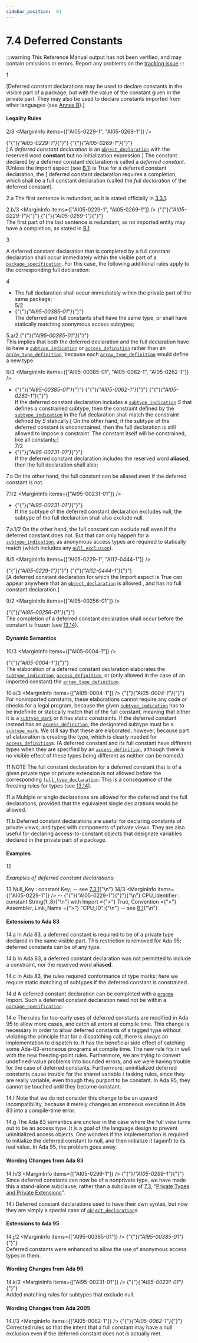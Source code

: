 ```yaml
---
sidebar_position:  61
---
```


# 7.4 Deferred Constants

:::warning
This Reference Manual output has not been verified,
and may contain omissions or errors.
Report any problems on the [tracking issue](https://github.com/ada-lang-io/ada-lang-io/issues/20)
:::


<MarginText>1</MarginText>
<p>[Deferred constant declarations may be used to declare constants in the visible part of a package, but with the value of the constant given in the private part. They may also be used to declare constants imported from other languages (see <a href="../AA-B/">Annex B</a>).] <br /></p>


#### Legality Rules

<MarginText>2/3</MarginText>
<MarginInfo items={["AI05-0229-1", "AI05-0269-1"]} />
<p>{"{"}<em>{"AI05-0229-1"}</em>{"}"} {"{"}<em>{"AI05-0269-1"}</em>{"}"} <br />[ A <em>deferred constant declaration</em> is an <code><a href="../AA-3/AA-3.3#S0032">object_declaration</a></code> with the reserved word <strong>constant</strong> but no initialization expression.] The constant declared by a deferred constant declaration is called a <em>deferred constant</em>. [Unless the Import aspect (see <a href="../AA-B/AA-B.1">B.1</a>) is True for a deferred constant declaration, the ] deferred constant declaration requires a completion, which shall be a full constant declaration (called the <em>full declaration</em> of the deferred constant). <br /></p>

<MarginText>2.a</MarginText>
<Admonition type="aarm" aarm="proof" title="Proof: ">
<strong></strong>The first sentence is redundant, as it is stated officially in <a href="../AA-3/AA-3.3#Subclause_3.3.1">3.3.1</a>.<br /></Admonition>

<MarginText>2.b/3</MarginText>
<MarginInfo items={["AI05-0229-1", "AI05-0269-1"]} />
<Admonition type="aarm" aarm="note" title="Note: ">
{"{"}<em>{"AI05-0229-1"}</em>{"}"} {"{"}<em>{"AI05-0269-1"}</em>{"}"} <br />The first part of the last sentence is redundant, as no imported entity may have a completion, as stated in <a href="../AA-B/AA-B.1">B.1</a>. <br /></Admonition>

<MarginText>3</MarginText>
<p>A deferred constant declaration that is completed by a full constant declaration shall occur immediately within the visible part of a <code><a href="../AA-7/AA-7.1#S0230">package_specification</a></code>. For this case, the following additional rules apply to the corresponding full declaration: <br /></p>

<MarginText>4</MarginText>
<ul>
<li>The full declaration shall occur immediately within the private part of the same package;<br /></li>
<MarginText>5/2</MarginText>
<MarginInfo items={["AI95-00385-01"]} />
<li>{"{"}<em>{"AI95-00385-01"}</em>{"}"} <br />The deferred and full constants shall have the same type, or shall have statically matching anonymous access subtypes; <br /></li>
</ul>
<MarginText>5.a/2</MarginText>
<MarginInfo items={["AI95-00385-01"]} />
<Admonition type="aarm" aarm="ramification" title="Ramification: ">
<strong></strong>{"{"}<em>{"AI95-00385-01"}</em>{"}"} <br />This implies that both the deferred declaration and the full declaration have to have a <code><a href="../AA-3/AA-3.2#S0027">subtype_indication</a></code> or <code><a href="../AA-3/AA-3.10#S0084">access_definition</a></code> rather than an <code><a href="../AA-3/AA-3.6#S0051">array_type_definition</a></code>, because each <code><a href="../AA-3/AA-3.6#S0051">array_type_definition</a></code> would define a new type. <br /></Admonition>

<MarginText>6/3</MarginText>
<MarginInfo items={["AI95-00385-01", "AI05-0062-1", "AI05-0262-1"]} />
<ul>
<li>{"{"}<em>{"AI95-00385-01"}</em>{"}"} {"{"}<em>{"AI05-0062-1"}</em>{"}"} {"{"}<em>{"AI05-0262-1"}</em>{"}"} <br />If the deferred constant declaration includes a <code><a href="../AA-3/AA-3.2#S0027">subtype_indication</a></code> <em>S</em> that defines a constrained subtype, then the constraint defined by the <code><a href="../AA-3/AA-3.2#S0027">subtype_indication</a></code> in the full declaration shall match the constraint defined by <em>S</em> statically.[ On the other hand, if the subtype of the deferred constant is unconstrained, then the full declaration is still allowed to impose a constraint. The constant itself will be constrained, like all constants;]<br /></li>
<MarginText>7/2</MarginText>
<MarginInfo items={["AI95-00231-01"]} />
<li>{"{"}<em>{"AI95-00231-01"}</em>{"}"} <br />If the deferred constant declaration includes the reserved word <strong>aliased</strong>, then the full declaration shall also; <br /></li>
</ul>
<MarginText>7.a</MarginText>
<Admonition type="aarm" aarm="ramification" title="Ramification: ">
<strong></strong>On the other hand, the full constant can be aliased even if the deferred constant is not. <br /></Admonition>

<MarginText>7.1/2</MarginText>
<MarginInfo items={["AI95-00231-01"]} />
<ul>
<li>{"{"}<em>{"AI95-00231-01"}</em>{"}"} <br />If the subtype of the deferred constant declaration excludes null, the subtype of the full declaration shall also exclude null. <br /></li>
</ul>
<MarginText>7.a.1/2</MarginText>
<Admonition type="aarm" aarm="ramification" title="Ramification: ">
<strong></strong>On the other hand, the full constant can exclude null even if the deferred constant does not. But that can only happen for a <code><a href="../AA-3/AA-3.2#S0027">subtype_indication</a></code>, as anonymous access types are required to statically match (which includes any <code><a href="../AA-3/AA-3.10#S0083">null_exclusion</a></code>). <br /></Admonition>

<MarginText>8/5</MarginText>
<MarginInfo items={["AI05-0229-1", "AI12-0444-1"]} />
<p>{"{"}<em>{"AI05-0229-1"}</em>{"}"} {"{"}<em>{"AI12-0444-1"}</em>{"}"} <br />[A deferred constant declaration for which the Import aspect is True can  appear anywhere that an <code><a href="../AA-3/AA-3.3#S0032">object_declaration</a></code> is allowed , and has no full constant declaration.]<br /></p>

<MarginText>9/2</MarginText>
<MarginInfo items={["AI95-00256-01"]} />
<p>{"{"}<em>{"AI95-00256-01"}</em>{"}"} <br />The completion of a deferred constant declaration shall occur before the constant is frozen (see <a href="../AA-13/AA-13.14">13.14</a>).<br /></p>


#### Dynamic Semantics

<MarginText>10/3</MarginText>
<MarginInfo items={["AI05-0004-1"]} />
<p>{"{"}<em>{"AI05-0004-1"}</em>{"}"} <br />The elaboration of a deferred constant declaration elaborates the <code><a href="../AA-3/AA-3.2#S0027">subtype_indication</a></code>, <code><a href="../AA-3/AA-3.10#S0084">access_definition</a></code>, or (only allowed in the case of an imported constant) the <code><a href="../AA-3/AA-3.6#S0051">array_type_definition</a></code>. <br /></p>

<MarginText>10.a/3</MarginText>
<MarginInfo items={["AI05-0004-1"]} />
<Admonition type="aarm" aarm="ramification" title="Ramification: ">
<strong></strong>{"{"}<em>{"AI05-0004-1"}</em>{"}"} <br />For nonimported constants, these elaborations cannot require any code or checks for a legal program, because the given <code><a href="../AA-3/AA-3.2#S0027">subtype_indication</a></code> has to be indefinite or statically match that of the full constant, meaning that either it is a <code><a href="../AA-3/AA-3.2#S0028">subtype_mark</a></code> or it has static constraints. If the deferred constant instead has an <code><a href="../AA-3/AA-3.10#S0084">access_definition</a></code>, the designated subtype must be a <code><a href="../AA-3/AA-3.2#S0028">subtype_mark</a></code>. We still say that these are elaborated, however, because part of elaboration is creating the type, which is clearly needed for <code><a href="../AA-3/AA-3.10#S0084">access_definition</a></code>s. (A deferred constant and its full constant have different types when they are specified by an <code><a href="../AA-3/AA-3.10#S0084">access_definition</a></code>, although there is no visible effect of these types being different as neither can be named.) <br /></Admonition>

<MarginText>11</MarginText>
<Admonition type="aarm" aarm="note" title="Note: ">
NOTE   The full constant declaration for a deferred constant that is of a given private type or private extension is not allowed before the corresponding <code><a href="../AA-3/AA-3.2#S0024">full_type_declaration</a></code>. This is a consequence of the freezing rules for types (see <a href="../AA-13/AA-13.14">13.14</a>). <br /></Admonition>

<MarginText>11.a</MarginText>
<Admonition type="aarm" aarm="ramification" title="Ramification: ">
<strong></strong>Multiple or single declarations are allowed for the deferred and the full declarations, provided that the equivalent single declarations would be allowed.<br /></Admonition>

<MarginText>11.b</MarginText>
<Admonition type="aarm" aarm="note" title="Note: ">
Deferred constant declarations are useful for declaring constants of private views, and types with components of private views. They are also useful for declaring access-to-constant objects that designate variables declared in the private part of a package. <br /></Admonition>


#### Examples

<MarginText>12</MarginText>
<p><em>Examples of deferred constant declarations:</em> <br /></p>

<MarginText>13</MarginText>
<CodeBlock language="ada">
Null_Key : constant Key;      -- see <a href="../AA-7/AA-7.3#Subclause_7.3.1">7.3.1</a>{"\n"}
<MarginText>14/3</MarginText>
<MarginInfo items={["AI05-0229-1"]} />
--  {"{"}{"AI05-0229-1"}{"}"}{"\n"} CPU_Identifier : constant String(1..8){"\n"}   with Import ={">"} True, Convention ={">"} Assembler, Link_Name ={">"} "CPU_ID";{"\n"}                              -- see <a href="../AA-B/AA-B.1">B.1</a>{"\n"}

</CodeBlock>

#### Extensions to Ada 83

<MarginText>14.a</MarginText>
<Admonition type="aarm" aarm="note" title="Note: ">
In Ada 83, a deferred constant is required to be of a private type declared in the same visible part. This restriction is removed for Ada 95; deferred constants can be of any type.<br /></Admonition>

<MarginText>14.b</MarginText>
<Admonition type="aarm" aarm="note" title="Note: ">
In Ada 83, a deferred constant declaration was not permitted to include a constraint, nor the reserved word <strong>aliased</strong>.<br /></Admonition>

<MarginText>14.c</MarginText>
<Admonition type="aarm" aarm="note" title="Note: ">
In Ada 83, the rules required conformance of type marks; here we require static matching of subtypes if the deferred constant is constrained.<br /></Admonition>

<MarginText>14.d</MarginText>
<Admonition type="aarm" aarm="note" title="Note: ">
A deferred constant declaration can be completed with a <code><a href="../AA-2/AA-2.8#S0019">pragma</a></code> Import. Such a deferred constant declaration need not be within a <code><a href="../AA-7/AA-7.1#S0230">package_specification</a></code>.<br /></Admonition>

<MarginText>14.e</MarginText>
<Admonition type="aarm" aarm="note" title="Note: ">
The rules for too-early uses of deferred constants are modified in Ada 95 to allow more cases, and catch all errors at compile time. This change is necessary in order to allow deferred constants of a tagged type without violating the principle that for a dispatching call, there is always an implementation to dispatch to. It has the beneficial side effect of catching some Ada-83-erroneous programs at compile time. The new rule fits in well with the new freezing-point rules. Furthermore, we are trying to convert undefined-value problems into bounded errors, and we were having trouble for the case of deferred constants. Furthermore, uninitialized deferred constants cause trouble for the shared variable / tasking rules, since they are really variable, even though they purport to be constant. In Ada 95, they cannot be touched until they become constant.<br /></Admonition>

<MarginText>14.f</MarginText>
<Admonition type="aarm" aarm="note" title="Note: ">
Note that we do not consider this change to be an upward incompatibility, because it merely changes an erroneous execution in Ada 83 into a compile-time error.<br /></Admonition>

<MarginText>14.g</MarginText>
<Admonition type="aarm" aarm="note" title="Note: ">
The Ada 83 semantics are unclear in the case where the full view turns out to be an access type. It is a goal of the language design to prevent uninitialized access objects. One wonders if the implementation is required to initialize the deferred constant to null, and then initialize it (again!) to its real value. In Ada 95, the problem goes away. <br /></Admonition>


#### Wording Changes from Ada 83

<MarginText>14.h/3</MarginText>
<MarginInfo items={["AI05-0299-1"]} />
<Admonition type="aarm" aarm="note" title="Note: ">
{"{"}<em>{"AI05-0299-1"}</em>{"}"} <br />Since deferred constants can now be of a nonprivate type, we have made this a stand-alone subclause, rather than a subclause of <a href="../AA-7/AA-7.3">7.3</a>, &ldquo;<a href="../AA-7/AA-7.3">Private Types and Private Extensions</a>&rdquo;.<br /></Admonition>

<MarginText>14.i</MarginText>
<Admonition type="aarm" aarm="note" title="Note: ">
Deferred constant declarations used to have their own syntax, but now they are simply a special case of <code><a href="../AA-3/AA-3.3#S0032">object_declaration</a></code>s. <br /></Admonition>


#### Extensions to Ada 95

<MarginText>14.j/2</MarginText>
<MarginInfo items={["AI95-00385-01"]} />
<Admonition type="aarm" aarm="note" title="Note: ">
{"{"}<em>{"AI95-00385-01"}</em>{"}"} <br />Deferred constants were enhanced to allow the use of anonymous access types in them. <br /></Admonition>


#### Wording Changes from Ada 95

<MarginText>14.k/2</MarginText>
<MarginInfo items={["AI95-00231-01"]} />
<Admonition type="aarm" aarm="note" title="Note: ">
{"{"}<em>{"AI95-00231-01"}</em>{"}"} <br />Added matching rules for subtypes that exclude null. <br /></Admonition>


#### Wording Changes from Ada 2005

<MarginText>14.l/3</MarginText>
<MarginInfo items={["AI05-0062-1"]} />
<Admonition type="aarm" aarm="correction" title="Correction:">
{"{"}<em>{"AI05-0062-1"}</em>{"}"} <strong><br /></strong> Corrected rules so that the intent that a full constant may have a null exclusion even if the deferred constant does not is actually met. <br /></Admonition>

